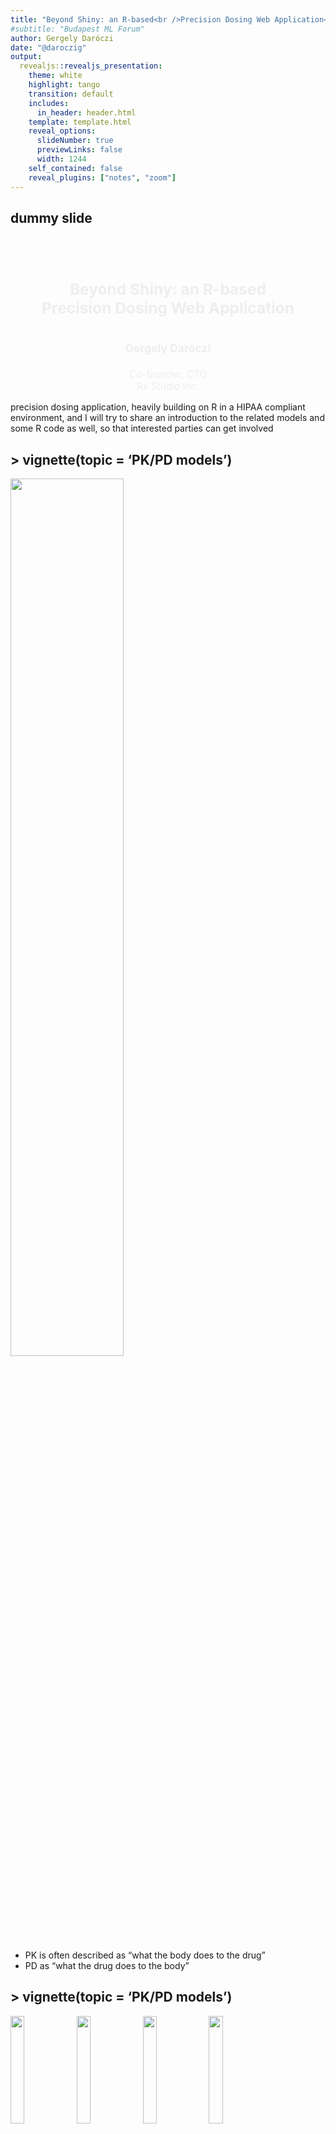 ```yaml
---
title: "Beyond Shiny: an R-based<br />Precision Dosing Web Application<br/>"
#subtitle: "Budapest ML Forum"
author: Gergely Daróczi
date: "@daroczig"
output:
  revealjs::revealjs_presentation:
    theme: white
    highlight: tango
    transition: default
    includes:
      in_header: header.html
    template: template.html
    reveal_options:
      slideNumber: true
      previewLinks: false
      width: 1244
    self_contained: false
    reveal_plugins: ["notes", "zoom"]
---
```


## dummy slide

<!--javascript to remove dummy slide-->
<script>
document.getElementById("dummy-slide").remove();
document.getElementById("coverslide").remove();
</script>

<!--end dummy slide-->
</section>

<section data-background-image="img/burn-bg.png"
         data-background-size="100% auto"
         data-background-position="left top"
         id="coverslide">

<!-- <div style="text-align: right; margin-right: -5%; margin-top: -4%;"> -->
<!--   <img src="img/budapestml2023-logo.png" style="width:42%;" /> -->
<!-- </div> -->

<h1 class="subtitle shaded" style="color:#eee;font-size:1.75em;text-align: center; margin-top:17%;">
  Beyond Shiny: an R-based<br />
  Precision Dosing Web Application<br />
</h1>

<h2 class="author shaded" style="color:#eee;padding-top:3%;font-size:1.25em;text-align: center !important;">
  Gergely Daróczi
</h2>

<h3 class="author shaded" style="color:#eee;padding-top:0%;font-size:1.1em;text-align: center !important; padding-top: 0px;font-weight: normal;">
  Co-founder, CTO<br />
  Rx Studio Inc.
</h3>

<div class="notes">
precision dosing application, heavily building on R in a HIPAA compliant environment, and I will try to share an introduction to the related models and some R code as well, so that interested parties can get involved
</div>

</section>

<section>
<section class="titleslide slide level1">
  <h2>&#62; vignette(topic = 'PK/PD models')</h2>
  <img src="img/pkpd/pkpd-time-curves.png" width="60%" />

<aside class="notes">
* PK is often described as “what the body does to the drug”
* PD as “what the drug does to the body”
</aside>

## > vignette(topic = 'PK/PD models') {data-transition="none"}

<div class="cbox"><img src="img/pkpd/comp-1.png" class="cimg" width="21%" /><img src="img/pkpd/1x1920.png" class="cimg" width="21%" /><img src="img/pkpd/1x1920.png" class="cimg" width="21%" /><img src="img/pkpd/1x1920.png" class="cimg" width="21%" /></div>

Source: Mortensen et al (2008): Introduction to PK/PD modelling.

## > vignette(topic = 'PK/PD models') {data-transition="none"}

<div class="cbox"><img src="img/pkpd/comp-1.png" class="cimg" width="21%" /><img src="img/pkpd/comp-1-gut.png" class="cimg" width="21%" /><img src="img/pkpd/1x1920.png" class="cimg" width="21%" /><img src="img/pkpd/1x1920.png" class="cimg" width="21%" /></div>

Source: Mortensen et al (2008): Introduction to PK/PD modelling.

## > vignette(topic = 'PK/PD models') {data-transition="none"}

<div class="cbox"><img src="img/pkpd/comp-1.png" class="cimg" width="21%" /><img src="img/pkpd/comp-1-gut.png" class="cimg" width="21%" /><img src="img/pkpd/comp-2.png" class="cimg" width="21%" /><img src="img/pkpd/1x1920.png" class="cimg" width="21%" /></div>

Source: Mortensen et al (2008): Introduction to PK/PD modelling.

## > vignette(topic = 'PK/PD models') {data-transition="none"}

<div class="cbox"><img src="img/pkpd/comp-1.png" class="cimg" width="21%" /><img src="img/pkpd/comp-1-gut.png" class="cimg" width="21%" /><img src="img/pkpd/comp-2.png" class="cimg" width="21%" /><img src="img/pkpd/comp-many.png" class="cimg" width="21%" /></div>

Source: Mortensen et al (2008): Introduction to PK/PD modelling.

## > vignette(topic = 'PK/PD models')

<img src="img/pkpd/spherical-cow.gif" width="40%" />

Source: <a href="https://en.wikipedia.org/wiki/Spherical_cow" target="_new">Spherical cow</a>

## > vignette(topic = 'PK/PD models') {data-transition="slide-in fade-out"}

::: {.colcontainer}
:::: {.col}

<img src="img/pkpd/comp-1-no-k.png" width="50%" />

::::
:::: {.col}

::::
:::

## > vignette(topic = 'PK/PD models') {data-transition="fade-in slide-out"}

::: {.colcontainer}
:::: {.col}

<img src="img/pkpd/comp-1-no-k.png" width="50%" />

::::
:::: {.col}

<br/>

$$C=\frac{A}{V}$$

* $C$ drug concentration
* $A$ drug amount
* $V$ volume of distribution

::::
:::

. . .

Example: 500 mg Panadol ($Vd = 0.9L/kg$) administered for a 70 kg patient

$$C=\frac{500mg}{70kg * 0.9L/kg}=\frac{500mg}{63L}=7.9 mg/L$$

<div class="notes">
paracetamol distributes rapidly and evenly throughout most tissues and fluids and has a volume of distribution of approximately 0.9L/kg
</div>

## > vignette(topic = 'PK/PD models') {data-transition="slide-in fade-out"}

<img src="img/pkpd/comp-1-gut.png" width="25%" />

## > vignette(topic = 'PK/PD models') {data-transition="fade-in slide-out"}

<img src="img/pkpd/comp-1-gut.png" width="25%" />

$$C_{oral}(t)=\frac{A_{oral}(t)}{V}=\frac{K_aFA_0}{V(K_a-K)}(exp(-K \cdot t) - exp(-K_a \cdot t))$$

<div style="display: flex; justify-content: space-around;">
<div>
* $C$ drug concentration
* $A$ drug amount
* $V$ volume of distribution
</div>
<div>
* $K_a$ absorption constant
* $K$ elimination rate
* $F$ bioavailability
</div>
</div>

<aside class="notes">

CAV - familiar from the previous model, new items:

* bioavailability: the percentage (or the fraction F) of an administered dose of a xenobiotic that reaches the systemic circulation. Bioavailability is practically 100% (F=1) following an intravenous administration
</aside>

## > vignette(topic = 'PK/PD models')

<img src="img/pkpd/1x1920.png" width="25%" />

$$C_{oral}(t)=\frac{A_{oral}(t)}{V}=\frac{K_aFA_0}{V(K_a-K)}(exp(-K \cdot t) - exp(-K_a \cdot t))$$

```r
#' Concentration at a time computed using a one-compartment model (oral dose)
#' @param t time (hours)
#' @param dose dose amount (mg)
#' @param v volume of distribution (l)
#' @param k elimination rate constant (h^-1)
#' @param ka absorption rate constant (h^-1)
#' @param f bioavailability
#' @return numeric
#' @export
ct <- function(t, dose, v, k, ka, f) {
    (ka * f * dose) / (v * (ka - k)) * (exp(-k * t) - exp(-ka * t))
}
```

</section></section>

<section>
<section class="titleslide slide level1" data-transition="slide-in fade-out">
  <h2>&#62; example(topic = 'paracetamol')</h2>

<img src="img/pkpd/rawlins1977-pk-table.png" width="65%" />

Source: Rawlins et al. (1977): Paracetamol (simplified)

## > example(topic = 'paracetamol') {data-transition="fade-in fade-out"}

<img src="img/pkpd/rawlins1977-pk-table-annotated.png" width="65%" />

Source: Rawlins et al. (1977): Paracetamol (simplified)

## > example(topic = 'paracetamol') {data-transition="slide-in fade-out"}

```r
#' Concentration at a time computed using a one-compartment model (oral dose)
#' @param t time (hours)
#' @param dose dose amount (mg)
#' @param v volume of distribution (l)
#' @param k elimination rate constant (h^-1)
#' @param ka absorption rate constant (h^-1)
#' @param f bioavailability
#' @return numeric
#' @export
ct <- function(t, dose, v, k, ka, f) {
    (ka * f * dose) / (v * (ka - k)) * (exp(-k * t) - exp(-ka * t))
}
```

. . .

```r
ctp <- purrr::partial(ct, v = 42, k = 0.28, ka = 1.8, f = 0.89) # 70 kgs adult
```

. . .

::: {.colcontainer}
:::: {.col}

```r
> ctp(t = 1, dose = 1000)
[1] 14.81762
```

::::
:::: {.col}


::::
:::: {.col}

::::
:::

## > example(topic = 'paracetamol') {data-transition="fade-in fade-out"}

```r
#' Concentration at a time computed using a one-compartment model (oral dose)
#' @param t time (hours)
#' @param dose dose amount (mg)
#' @param v volume of distribution (l)
#' @param k elimination rate constant (h^-1)
#' @param ka absorption rate constant (h^-1)
#' @param f bioavailability
#' @return numeric
#' @export
ct <- function(t, dose, v, k, ka, f) {
    (ka * f * dose) / (v * (ka - k)) * (exp(-k * t) - exp(-ka * t))
}
```

```r
ctp <- purrr::partial(ct, v = 42, k = 0.28, ka = 1.8, f = 0.89) # 70 kgs adult
```

::: {.colcontainer}
:::: {.col}

```r
> ctp(t = 1, dose = 1000)
[1] 14.81762
```

::::
:::: {.col}

```r
> ctp(t = 2, dose = 1000)
[1] 13.64825
```

::::
:::: {.col}

::::
:::


## > example(topic = 'paracetamol') {data-transition="fade-in slide-out"}

```r
#' Concentration at a time computed using a one-compartment model (oral dose)
#' @param t time (hours)
#' @param dose dose amount (mg)
#' @param v volume of distribution (l)
#' @param k elimination rate constant (h^-1)
#' @param ka absorption rate constant (h^-1)
#' @param f bioavailability
#' @return numeric
#' @export
ct <- function(t, dose, v, k, ka, f) {
    (ka * f * dose) / (v * (ka - k)) * (exp(-k * t) - exp(-ka * t))
}
```

```r
ctp <- purrr::partial(ct, v = 42, k = 0.28, ka = 1.8, f = 0.89) # 70 kgs adult
```

::: {.colcontainer}
:::: {.col}

```r
> ctp(t = 1, dose = 1000)
[1] 14.81762
```

::::
:::: {.col}

```r
> ctp(t = 2, dose = 1000)
[1] 13.64825
```

::::
:::: {.col}

```r
> ctp(t = 6, dose = 1000)
[1] 4.676354
```

::::
:::


## > example(topic = 'paracetamol')

```r
library(data.table); library(ggplot2)
conc <- data.table(h = seq(0, 24, by = 0.1))
conc[, c := ctp(h, 1000)]
ggplot(conc, aes(h, c)) + geom_line()
```

. . .

<img src="img/pkpd/paracetamol-1000.png" width="65%" />

## > do.call(ctp, weights)

```r
ctp <- function(t, dose, weight, k = 0.28, ka = 1.8, f = 0.89) {
    ct(t, dose, v = weight * 0.6, k, ka, f)
}
```

```r
conc[, c1 := ctp(h, 1000, weight =  40)]
conc[, c2 := ctp(h, 1000, weight =  60)]
conc[, c3 := ctp(h, 1000, weight =  80)]
conc[, c4 := ctp(h, 1000, weight = 100)]
ggplot(melt(conc, id.vars = 'h'), aes(h, value, color = variable)) +
    geom_line() +
    scale_color_discrete(name = 'Weight',
                         labels = c('40 kg', '60 kg', '80 kg', '100kg')) +
    ylab('Blood concentration forecast') +
    theme(legend.position = 'top') +
    geom_hline(yintercept = 10, color = 'black', linetype = 2, size = 1.25) +
    geom_hline(yintercept = 20, color = 'black', linetype = 2, size = 1.25)
```

<!-- ggsave(file = '/home/daroczig/projects/snowl.net/static/slides/budapestml2023-personalized-drug-doses-via-rx-studio/img/pkpd/paracetamol-weights.png', width = 8, height = 4) -->

## > do.call(ctp, weights)

<img src="img/pkpd/paracetamol-weights.png" width="100%" />

<div class="notes">
so far, we have been administering the same dose to very different patients, which doesn't make a lot of sense (other than running simulations) .. so let's take a look at a real-life example with actual body weights and drug doses
</div>

## > do.call(ctp, family)

<div style="text-align:left;">
**An anonymized family:**
</div>

* GD (96 kg male): 1 pill of Panadol (500 mg)
* HD (64 kg female): 1 pill of Panadol (500 mg)
* BD (41 kg male): 1 pill of Panadol (500 mg)
* BD (23 kg female): half pill of Panadol (250 mg)
* BD (13 kg female): ~~7-8~~5ml Panadol baby (120 mg)

. . .

<div style="text-align:left;">
**Therapeutic goals for paracetamol:**
</div>

* sub-therapeutic range: < 10 mg/L concentrations
* therapeutic range: ≥ 10 and ≤ 20 mg/L concentrations
* toxic: > 75 mg/L concentrations

## > do.call(ctp, family)

```r
conc[, c1 := ctp(h, 500, weight = 96)]
conc[, c2 := ctp(h, 500, weight = 64)]
conc[, c3 := ctp(h, 500, weight = 41)]
conc[, c4 := ctp(h, 250, weight = 23)]
conc[, c5 := ctp(h, 120, weight = 13)]
ggplot(melt(conc, id.vars = 'h'), aes(h, value, color = variable)) + geom_line() +
    scale_color_discrete(name = 'Weight', labels = c('DG', 'DH', 'DB', 'DB', 'DB')) +
    theme(legend.position = 'top') +
    geom_hline(yintercept = 10, color = 'black', linetype = 2, size = 1.25)
```

<!--
ggsave(file = '/home/daroczig/projects/snowl.net/static/slides/budapestml2023-personalized-drug-doses-via-rx-studio/img/pkpd/daroczi.png', width = 8, height = 4)
-->

## > do.call(ctp, family)

<img src="img/pkpd/daroczi.png" width="100%" />

## > do.call(ctp, family, ndoses = 4)

$$C_{MD}(t)=\sum_{n=0}^{N-1} C_{oral}(t-nτ)$$

* $N$ number of doses
* $τ$ dosing interval

Source: Mortensen et al (2008): Introduction to PK/PD modelling.

. . .

```r
ctpm <- function(t, doses, interval, dose, weight) {
    sum(sapply(0:(doses-1), function(n) ctp(t - n*interval, dose, weight)))
}
```

## > do.call(ctp, family, ndoses = 4)

```r
ctpm <- function(t, doses, interval, dose, weight) {
    sum(sapply(0:(doses-1), function(n) ctp(t - n*interval, dose, weight)))
}

conc <- data.table(h = seq(0, 24, by = 0.1))
conc[, doses := pmin(h %/% 4, 3) + 1]
conc[, c1 := ctpm(h, doses, 4, 500, weight =  96), by = .(h, doses)]
conc[, c2 := ctpm(h, doses, 4, 500, weight =  64), by = .(h, doses)]
conc[, c3 := ctpm(h, doses, 4, 500, weight =  41), by = .(h, doses)]
conc[, c4 := ctpm(h, doses, 4, 250, weight =  23), by = .(h, doses)]
conc[, c5 := ctpm(h, doses, 4, 120, weight =  13), by = .(h, doses)]

ggplot(melt(conc[, -'doses'], id.vars = 'h'), aes(h, value, color = variable)) +
    geom_line() +
    scale_color_discrete(name = 'Weight', labels = c('DG', 'DH', 'DB', 'DB', 'DB')) +
    theme(legend.position = 'top') +
    geom_hline(yintercept = 10, color = 'black', linetype = 2, size = 1.25) +
    geom_hline(yintercept = 20, color = 'black', linetype = 2, size = 1.25)
```

## > do.call(ctp, family, ndoses = 4)

<img src="img/pkpd/daroczi-md.png" width="100%" />

</section></section>

<section>
<section class="titleslide slide level1">
<h2>&#62; sd(do.call(ctp, rlnorm(2000)))</h2>

<img src="img/pkpd/rawlins1977-pk-table-annotated.png" width="65%" />

Source: Rawlins et al. (1977): Paracetamol (simplified)

## > sd(do.call(ctp, rlnorm(2000)))

```r
weight <- 70
meanlog <- log((weight * 0.6)^2 / sqrt(0.07^2 + (weight * 0.6)^2))
sdlog <- sqrt(log(1 + (0.07^2 / (weight * 0.6)^2)))
ggplot(data.frame(x = rlnorm(n = 2000L, meanlog, sdlog))) +
    geom_histogram(aes(x)) +
    ggtitle('Volume of distribution for 70 kg') + xlab('')
```

. . .

<img src="img/pkpd/hist-ggplot.png" width="65%" />

## > sd(do.call(ctp, rlnorm(2000)))

<!-- conc <- data.table(h = seq(0, 24, by = 0.1)) -->
<!-- conc[, c := ctp(h, 1000, weight = weight)] -->
<!-- (G <- ggplot(conc, aes(h, c)) + geom_line(color = 'black') + theme_bw()) -->

 ```r
for (i in 1:250) {
    meanlog <- log((weight * 0.6)^2 / sqrt(0.07^2 + (weight * 0.6)^2))
    sdlog <- sqrt(log(1 + (0.07^2 / (weight * 0.6)^2)))
    conc <- copy(conc)[, c := ct(h, 1000, v = rlnorm(n = 1L, meanlog, sdlog),
                                 k = 0.28, ka = 1.8, f = 0.89)]
    (G <- G + geom_line(data = conc, color = 'gray', alpha = 0.1))
}
G + geom_line(color = 'black') + ggtitle('250 simulations')
```

<img src="img/pkpd/paracetamol-n250.png" width="60%" />

## > sd(do.call(ctp, rlnorm(2000)))

```r
simdata <- rbindlist(lapply(1:2000, function(i) {
    meanlog <- log((weight * 0.6)^2 / sqrt(0.07^2 + (weight * 0.6)^2))
    sdlog <- sqrt(log(1 + (0.07^2 / (weight * 0.6)^2))) * 5
    as.data.frame(matrix(
        ct(seq(0, 24, by = 0.1), 1000, v = rlnorm(n = 1L, meanlog, sdlog),
           k = 0.28, ka = 1.8, f = 0.89),
        nrow = 1))
    }))

simagg <- data.frame(
    h = seq(0, 24, by = 0.1),
    min = apply(simdata, 2, FUN = min),
    mean = apply(simdata, 2, FUN = mean),
    max = apply(simdata, 2, FUN = max))

ggplot(simagg, aes(h)) +
    geom_ribbon(aes(ymin=min, ymax=max), fill = 'gray') +
    geom_line(aes(y = mean)) +
    ylab('Blood concentration forecast') +
    theme_bw() + theme(legend.position = 'top')
```

## > sd(do.call(ctp, rlnorm(2000))) {data-transition="slide-in none-out"}

<img src="img/pkpd/paracetamol-simagg.png" width="100%" />

</section></section>

<section>
<section class="titleslide slide level1" data-transition="none-in slide-out">
<h2>&#62; fit(ctp, data.frame(conc = 5))</h2>

<!-- ggplot(simagg, aes(h)) + -->
<!--     geom_ribbon(aes(ymin=min, ymax=max), fill = 'gray') + -->
<!--     geom_line(aes(y = mean)) + -->
<!--     ylab('Blood concentration forecast') + -->
<!--     theme_bw() + theme(legend.position = 'top') + -->
<!--     geom_point(aes(x=5, y=5), color = 'orange', size = 3) -->

<img src="img/pkpd/paracetamol-simagg-hist.png" width="100%" />

## > fit(ctp, data.frame(conc = 5))

```r
library(FME)

concentrations <- data.table(x = 5, y = 5)
model_function <- function(params, x) {
    ct(x, dose = 1000, v = params['v'], k = 0.28, ka = 1.8, f = 0.89)
}
cost_function <- function(params) {
    out <- model_function(params, concentrations$x)
    concentrations$y - out
}

bay <- modFit(f = cost_function, p = c(v = weight * 0.6), method = 'Newton')
bayc <- copy(conc)[, c := ct(seq(0, 24, by = 0.1), 1000, v = bay$par[['v']],
           k = 0.28, ka = 1.8, f = 0.89)]

ggplot(simagg, aes(h)) +
    geom_ribbon(aes(ymin=min, ymax=max), fill = 'gray') +
    geom_line(aes(y = mean)) +
    geom_point(aes(x=5, y=5), color = 'orange', size = 3) +
    geom_line(data = bayc, aes(y = c), color = 'orange') +
    ylab('Blood concentration forecast') +
    theme_bw() + theme(legend.position = 'top')

```

## > fit(ctp, data.frame(conc = 5))

::: {.colcontainer}
:::: {.col}

```r
> 0.60 * 70
[1] 42
```

::::
:::: {.col}

```r
> bay$par[['v']]
[1] 51.954
```

::::
:::

. . .

<img src="img/pkpd/paracetamol-bay.png" width="80%" style="margin-top:-25px;" />

## > fit(ctp, data.frame(conc = 5))

<img src="img/rx-examples/pk-table-popup.png" width="60%" />

## > fit(ctp, data.frame(conc = 5))

<img src="img/rx-examples/chinese.png" width="100%" />

</section></section>

</section></section>

<section>
<section class="titleslide slide level1">
  <h2>&#62; demo('webR')</h2>

 <div>
  <pre><code id="out">Loading webR, please wait...</code></pre>
  <input spellcheck="false" autocomplete="off" id="input" type="text">
  <button onclick="globalThis.sendInput()" id="run">Run</button>
 </div>

 <script type="module">
   import { WebR } from './webr.mjs';
   const webR = new WebR();

   /* Send input on Enter key */
   input.addEventListener(
     "keydown",
     (evt) => {if(evt.keyCode === 13) globalThis.sendInput()}
   );
  </script>

</section></section>
</section></section>

<section>
<section class="titleslide slide level1">
  <h2>&#62; demo('rx.studio')</h2>

<a href="https://youtu.be/MZUrMFbd9TA" target="_new">
  <img style="margin-bottom:-25px;" src="img/rx-business/demo.png" width="90%" class="noborder" />
</a>

<a style="margin-top:-25px" href="https://youtu.be/MZUrMFbd9TA" target="_new">youtu.be/MZUrMFbd9TA</a>

</section></section>

<section data-transition="none" data-transition="fade">
<section class="titleslide slide level1" data-transition="none">

<h2>&#62; library(chatgpt)</h2>

## > library(chatgpt) {data-transition="fade-in slide-out"}

<img src="img/ai/google-distance-from-nuclear-explosion-tw.jpg" width="55%" />

<div class="notes">
ready.gov is a site of the U.S. Department of Homeland Security
</div>

## > library(chatgpt) {data-transition="slide-in fade-out"}

<img src="img/ai/chatgpt-distance-from-nuclear-explosion.png" width="95%" />

## > library(chatgpt) {data-transition="fade-in slide-out"}

<img src="img/ai/chatgpt-distance-from-nuclear-explosion-highlight.png" width="95%" />

## > library(chatgpt) {data-transition="fade-in slide-out"}

<img src="img/ai/chatgpt-plugin.png" width="94%" />

## > library(chatgpt) {data-transition="fade-in slide-out"}

<img src="img/ai/chatgpt-dosing.png" width="94%" />

## > library(chatgpt) {data-transition="fade-in slide-out"}

<img src="img/ai/chatgpt-extract-highlighted.png" width="50%" />



placeholder as cannot finish with an image

</section></section>

<section data-transition="none">
<section class="titleslide slide level1" data-transition="none">
    <!-- https://carbon.now.sh/?bg=rgba%28255%2C255%2C255%2C1%29&t=nord&wt=none&l=r&width=680&ds=false&dsyoff=20px&dsblur=68px&wc=true&wa=true&pv=56px&ph=56px&ln=false&fl=1&fm=Hack&fs=18px&lh=161%25&si=false&es=2x&wm=false&code=%253E%2520q%28save%2520%253D%2520%27ask%27%29%250AProcess%2520R%2520finished%2520at%2520Jun%25208%252011%253A50%253A00%25202023%250A%250A%253E%2520visit%28%27https%253A%252F%252Frx.studio%27%29%250A%253E%2520email%28%27daroczig%2540rx.studio%27%29%250A%253E%2520follow%28%27%2540daroczig%27%29 -->
   <img src="img/contact-1.png" width="80%" />
</section>

<section data-transition="none">
  <section class="titleslide slide level1" data-transition="none">
  <img src="img/contact-2.png" width="80%" />
</section>

</section>
